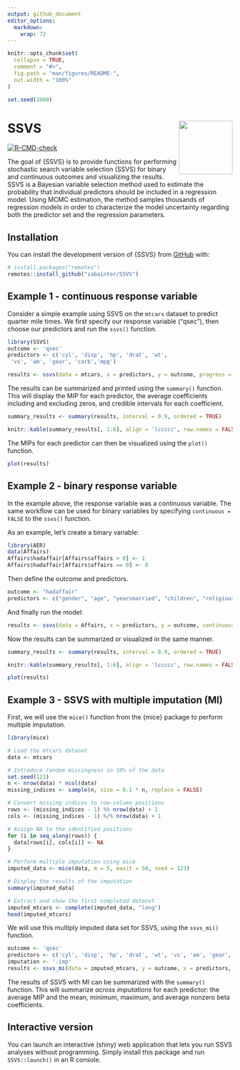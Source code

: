 ```yaml
---
output: github_document
editor_options: 
  markdown: 
    wrap: 72
---
```


<!-- README.md is generated from README.Rmd. Please edit that file -->

```r
knitr::opts_chunk$set(
  collapse = TRUE,
  comment = "#>",
  fig.path = "man/figures/README-",
  out.width = "100%"
)

set.seed(1000)
```

# SSVS <img src="man/figures/logo.png" align="right" width="120"/>

<!-- badges: start -->

[![R-CMD-check](https://github.com/sabainter/SSVS/workflows/R-CMD-check/badge.svg)](https://github.com/sabainter/SSVS/actions)

<!-- badges: end -->

The goal of {SSVS} is to provide functions for performing stochastic
search variable selection (SSVS) for binary and continuous outcomes and
visualizing the results. SSVS is a Bayesian variable selection method
used to estimate the probability that individual predictors should be
included in a regression model. Using MCMC estimation, the method
samples thousands of regression models in order to characterize the
model uncertainty regarding both the predictor set and the regression
parameters.

## Installation

You can install the development version of {SSVS} from
[GitHub](https://github.com/) with:

``` r
# install.packages("remotes")
remotes::install_github("sabainter/SSVS")
```

## Example 1 - continuous response variable

Consider a simple example using SSVS on the `mtcars` dataset to predict
quarter mile times. We first specify our response variable ("qsec"),
then choose our predictors and run the `ssvs()` function.

```r
library(SSVS)
outcome <- 'qsec'
predictors <- c('cyl', 'disp', 'hp', 'drat', 'wt',
 'vs', 'am', 'gear', 'carb','mpg')

results <- ssvs(data = mtcars, x = predictors, y = outcome, progress = FALSE)
```

The results can be summarized and printed using the `summary()`
function. This will display the MIP for each predictor, the average coefficients 
including and excluding zeros, and credible intervals for each coefficient.

```r
summary_results <- summary(results, interval = 0.9, ordered = TRUE)
```

```r
knitr::kable(summary_results[, 1:6], align = 'lccccc', row.names = FALSE)
```

The MIPs for each predictor can then be visualized using the `plot()`
function.

```r
plot(results)
```

## Example 2 - binary response variable

In the example above, the response variable was a continuous variable.
The same workflow can be used for binary variables by specifying
`continuous = FALSE` to the `ssvs()` function.

As an example, let's create a binary variable:

```r
library(AER)
data(Affairs)
Affairs$hadaffair[Affairs$affairs > 0] <- 1
Affairs$hadaffair[Affairs$affairs == 0] <- 0
```

Then define the outcome and predictors.

```r
outcome <- "hadaffair"
predictors <- c("gender", "age", "yearsmarried", "children", "religiousness", "education", "occupation", "rating")
```

And finally run the model:

```r
results <- ssvs(data = Affairs, x = predictors, y = outcome, continuous = FALSE, progress = FALSE)
```

Now the results can be summarized or visualized in the same manner.

```r
summary_results <- summary(results, interval = 0.9, ordered = TRUE)
```

```r
knitr::kable(summary_results[, 1:6], align = 'lccccc', row.names = FALSE)
```

```r
plot(results)
```

## Example 3 - SSVS with multiple imputation (MI)

First, we will use the `mice()` function from the {mice} package to
perform multiple imputation.

```r
library(mice)

# Load the mtcars dataset
data <- mtcars

# Introduce random missingness in 10% of the data
set.seed(123)  
n <- nrow(data) * ncol(data)
missing_indices <- sample(n, size = 0.1 * n, replace = FALSE)

# Convert missing indices to row-column positions
rows <- (missing_indices - 1) %% nrow(data) + 1
cols <- (missing_indices - 1) %/% nrow(data) + 1

# Assign NA to the identified positions
for (i in seq_along(rows)) {
  data[rows[i], cols[i]] <- NA
}

# Perform multiple imputation using mice
imputed_data <- mice(data, m = 5, maxit = 50, seed = 123)

# Display the results of the imputation
summary(imputed_data)

# Extract and show the first completed dataset
imputed_mtcars <- complete(imputed_data, "long")
head(imputed_mtcars)

```

We will use this multiply imputed data set for SSVS, using the `ssvs_mi()` function.

```r
outcome <- 'qsec'
predictors <- c('cyl', 'disp', 'hp', 'drat', 'wt', 'vs', 'am', 'gear', 'carb','mpg')
imputation <- '.imp'
results <- ssvs_mi(data = imputed_mtcars, y = outcome, x = predictors, imp = imputation)
```

The results of SSVS with MI can be summarized with the
`summary()` function. This will summarize *across imputations* for
each predictor: the average MIP and the mean, minimum, maximum, and
average nonzero beta coefficients.



## Interactive version

You can launch an interactive (shiny) web application that lets you run
SSVS analyses without programming. Simply install this package and run
`SSVS::launch()` in an R console.
